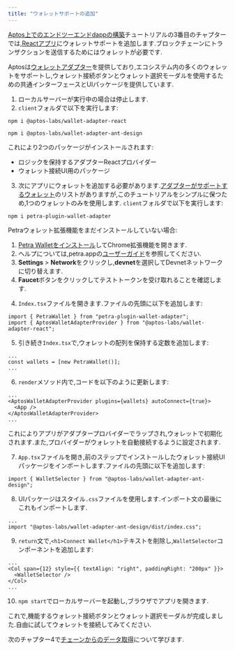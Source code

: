 ```yaml
---
title: "ウォレットサポートの追加"
---
```



[Aptos上でのエンドツーエンドdappの構築](/ja/build/guides/build-e2e-dapp)チュートリアルの3番目のチャプターでは,[Reactアプリ](/ja/build/guides/build-e2e-dapp/2-set-up-react-app)にウォレットサポートを追加します.ブロックチェーンにトランザクションを送信するためにはウォレットが必要です.

Aptosは[ウォレットアダプター](/ja/build/sdks/wallet-adapter)を提供しており,エコシステム内の多くのウォレットをサポートし,ウォレット接続ボタンとウォレット選択モーダルを使用するための共通インターフェースとUIパッケージを提供しています.

1. ローカルサーバーが実行中の場合は停止します.
2. `client`フォルダで以下を実行します:

```shellscript filename="Terminal"
npm i @aptos-labs/wallet-adapter-react
```

```shellscript filename="Terminal"
npm i @aptos-labs/wallet-adapter-ant-design
```

これにより2つのパッケージがインストールされます:

- ロジックを保持するアダプターReactプロバイダー
- ウォレット接続UI用のパッケージ

3. 次にアプリにウォレットを追加する必要があります.[アダプターがサポートするウォレット](https://github.com/aptos-labs/aptos-wallet-adapter#supported-wallet-packages)のリストがありますが,このチュートリアルをシンプルに保つため,1つのウォレットのみを使用します.
   `client`フォルダで以下を実行します:

```shellscript filename="Terminal"
npm i petra-plugin-wallet-adapter
```

<Aside type="note">
  Petraウォレット拡張機能をまだインストールしていない場合:

  1. [Petra Walletをインストール](https://petra.app)してChrome拡張機能を開きます.
  2. ヘルプについては,petra.appの[ユーザーガイド](https://petra.app/docs/use)を参照してください.
  3. **Settings** > **Network**をクリックし,**devnet**を選択してDevnetネットワークに切り替えます.
  4. **Faucet**ボタンをクリックしてテストトークンを受け取れることを確認します.
</Aside>

4. `Index.tsx`ファイルを開きます.ファイルの先頭に以下を追加します:

```tsx filename="Index.tsx"
import { PetraWallet } from "petra-plugin-wallet-adapter";
import { AptosWalletAdapterProvider } from "@aptos-labs/wallet-adapter-react";
```

5. 引き続き`Index.tsx`で,ウォレットの配列を保持する定数を追加します:

```tsx filename="Index.tsx"
...
const wallets = [new PetraWallet()];
...
```

6. `render`メソッド内で,コードを以下のように更新します:

```tsx filename="Index.tsx"
...
<AptosWalletAdapterProvider plugins={wallets} autoConnect={true}>
  <App />
</AptosWalletAdapterProvider>
...
```

これによりアプリがアダプタープロバイダーでラップされ,ウォレットで初期化されます.また,プロバイダーがウォレットを自動接続するように設定されます.

7. `App.tsx`ファイルを開き,前のステップでインストールしたウォレット接続UIパッケージをインポートします.ファイルの先頭に以下を追加します:

```tsx filename="App.tsx"
import { WalletSelector } from "@aptos-labs/wallet-adapter-ant-design";
```

8. UIパッケージはスタイル`.css`ファイルを使用します.インポート文の最後にこれもインポートします.

```tsx filename="App.tsx"
...
import "@aptos-labs/wallet-adapter-ant-design/dist/index.css";
```

9. `return`文で,`<h1>Connect Wallet</h1>`テキストを削除し,`WalletSelector`コンポーネントを追加します:

```tsx filename="App.tsx"
...
<Col span={12} style={{ textAlign: "right", paddingRight: "200px" }}>
  <WalletSelector />
</Col>
...
```

10. `npm start`でローカルサーバーを起動し,ブラウザでアプリを開きます.

これで,機能するウォレット接続ボタンとウォレット選択モーダルが完成しました.自由に試してウォレットを接続してみてください.

次のチャプター4で[チェーンからのデータ取得](/ja/build/guides/build-e2e-dapp/4-fetch-data-from-chain)について学びます.
